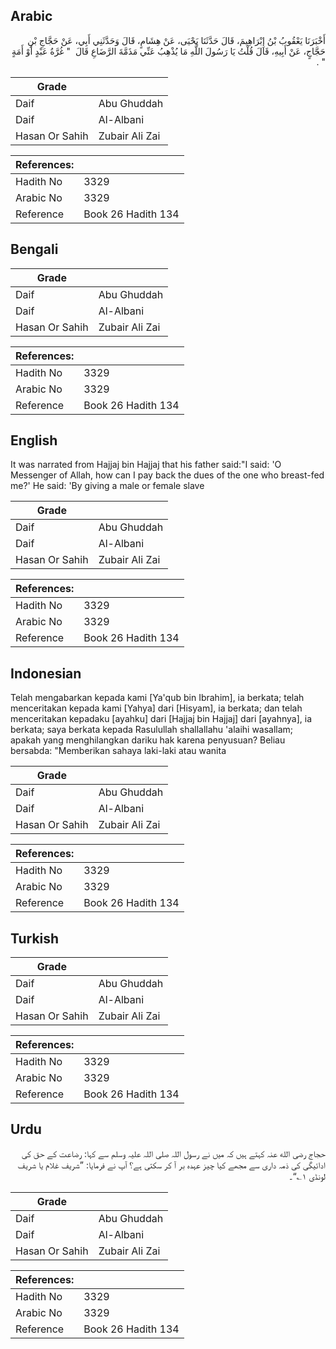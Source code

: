 ## Arabic


<div dir="rtl" lang="ar" style={{fontSize:'larger',backgroundColor:'#f8f9fa',padding:20}}>
أَخْبَرَنَا يَعْقُوبُ بْنُ إِبْرَاهِيمَ، قَالَ حَدَّثَنَا يَحْيَى، عَنْ هِشَامٍ، قَالَ وَحَدَّثَنِي أَبِي، عَنْ حَجَّاجِ بْنِ حَجَّاجٍ، عَنْ أَبِيهِ، قَالَ قُلْتُ يَا رَسُولَ اللَّهِ مَا يُذْهِبُ عَنِّي مَذَمَّةَ الرَّضَاعِ قَالَ ‏ "‏ غُرَّةُ عَبْدٍ أَوْ أَمَةٍ ‏"‏ ‏.‏
</div>
<div style={{backgroundColor:'#f8f9fa',padding:20, marginBottom: 10}}><table> <thead> <tr> <th>Grade</th> <th></th> </tr> </thead> <tbody> <tr><td>Daif</td><td>Abu Ghuddah</td></tr><tr><td>Daif</td><td>Al-Albani</td></tr><tr><td>Hasan Or Sahih</td><td>Zubair Ali Zai</td></tr></tbody></table><table> <thead> <tr> <th>References:</th> <th></th> </tr> </thead> <tbody><tr><td>Hadith No</td><td>3329</td></tr><tr><td>Arabic No</td><td>3329</td></tr><tr><td>Reference</td><td>Book 26 Hadith 134</td></tr></tbody></table></div>

## Bengali


<div dir="ltr" lang="bn" style={{fontSize:'larger',backgroundColor:'#f8f9fa',padding:20}}>

</div>
<div style={{backgroundColor:'#f8f9fa',padding:20, marginBottom: 10}}><table> <thead> <tr> <th>Grade</th> <th></th> </tr> </thead> <tbody> <tr><td>Daif</td><td>Abu Ghuddah</td></tr><tr><td>Daif</td><td>Al-Albani</td></tr><tr><td>Hasan Or Sahih</td><td>Zubair Ali Zai</td></tr></tbody></table><table> <thead> <tr> <th>References:</th> <th></th> </tr> </thead> <tbody><tr><td>Hadith No</td><td>3329</td></tr><tr><td>Arabic No</td><td>3329</td></tr><tr><td>Reference</td><td>Book 26 Hadith 134</td></tr></tbody></table></div>

## English


<div dir="ltr" lang="en" style={{fontSize:'larger',backgroundColor:'#f8f9fa',padding:20}}>
It was narrated from Hajjaj bin Hajjaj that his father said:"I said: 'O Messenger of Allah, how can I pay back the dues of the one who breast-fed me?' He said: 'By giving a male or female slave
</div>
<div style={{backgroundColor:'#f8f9fa',padding:20, marginBottom: 10}}><table> <thead> <tr> <th>Grade</th> <th></th> </tr> </thead> <tbody> <tr><td>Daif</td><td>Abu Ghuddah</td></tr><tr><td>Daif</td><td>Al-Albani</td></tr><tr><td>Hasan Or Sahih</td><td>Zubair Ali Zai</td></tr></tbody></table><table> <thead> <tr> <th>References:</th> <th></th> </tr> </thead> <tbody><tr><td>Hadith No</td><td>3329</td></tr><tr><td>Arabic No</td><td>3329</td></tr><tr><td>Reference</td><td>Book 26 Hadith 134</td></tr></tbody></table></div>

## Indonesian


<div dir="ltr" lang="id" style={{fontSize:'larger',backgroundColor:'#f8f9fa',padding:20}}>
Telah mengabarkan kepada kami [Ya'qub bin Ibrahim], ia berkata; telah menceritakan kepada kami [Yahya] dari [Hisyam], ia berkata; dan telah menceritakan kepadaku [ayahku] dari [Hajjaj bin Hajjaj] dari [ayahnya], ia berkata; saya berkata kepada Rasulullah shallallahu 'alaihi wasallam; apakah yang menghilangkan dariku hak karena penyusuan? Beliau bersabda: "Memberikan sahaya laki-laki atau wanita
</div>
<div style={{backgroundColor:'#f8f9fa',padding:20, marginBottom: 10}}><table> <thead> <tr> <th>Grade</th> <th></th> </tr> </thead> <tbody> <tr><td>Daif</td><td>Abu Ghuddah</td></tr><tr><td>Daif</td><td>Al-Albani</td></tr><tr><td>Hasan Or Sahih</td><td>Zubair Ali Zai</td></tr></tbody></table><table> <thead> <tr> <th>References:</th> <th></th> </tr> </thead> <tbody><tr><td>Hadith No</td><td>3329</td></tr><tr><td>Arabic No</td><td>3329</td></tr><tr><td>Reference</td><td>Book 26 Hadith 134</td></tr></tbody></table></div>

## Turkish


<div dir="ltr" lang="tr" style={{fontSize:'larger',backgroundColor:'#f8f9fa',padding:20}}>

</div>
<div style={{backgroundColor:'#f8f9fa',padding:20, marginBottom: 10}}><table> <thead> <tr> <th>Grade</th> <th></th> </tr> </thead> <tbody> <tr><td>Daif</td><td>Abu Ghuddah</td></tr><tr><td>Daif</td><td>Al-Albani</td></tr><tr><td>Hasan Or Sahih</td><td>Zubair Ali Zai</td></tr></tbody></table><table> <thead> <tr> <th>References:</th> <th></th> </tr> </thead> <tbody><tr><td>Hadith No</td><td>3329</td></tr><tr><td>Arabic No</td><td>3329</td></tr><tr><td>Reference</td><td>Book 26 Hadith 134</td></tr></tbody></table></div>

## Urdu


<div dir="rtl" lang="ur" style={{fontSize:'larger',backgroundColor:'#f8f9fa',padding:20}}>
حجاج رضی الله عنہ کہتے ہیں کہ میں نے رسول اللہ صلی اللہ علیہ وسلم سے کہا: رضاعت کے حق کی ادائیگی کی ذمہ داری سے مجھے کیا چیز عہدہ بر آ کر سکتی ہے؟ آپ نے فرمایا: ”شریف غلام یا شریف لونڈی ۱؎“۔
</div>
<div style={{backgroundColor:'#f8f9fa',padding:20, marginBottom: 10}}><table> <thead> <tr> <th>Grade</th> <th></th> </tr> </thead> <tbody> <tr><td>Daif</td><td>Abu Ghuddah</td></tr><tr><td>Daif</td><td>Al-Albani</td></tr><tr><td>Hasan Or Sahih</td><td>Zubair Ali Zai</td></tr></tbody></table><table> <thead> <tr> <th>References:</th> <th></th> </tr> </thead> <tbody><tr><td>Hadith No</td><td>3329</td></tr><tr><td>Arabic No</td><td>3329</td></tr><tr><td>Reference</td><td>Book 26 Hadith 134</td></tr></tbody></table></div>